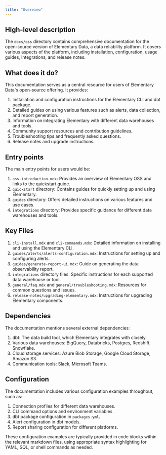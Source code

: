 ```yaml
---
title: "Overview"
---
```


## High-level description
The `docs/oss` directory contains comprehensive documentation for the open-source version of Elementary Data, a data reliability platform. It covers various aspects of the platform, including installation, configuration, usage guides, integrations, and release notes.

## What does it do?
This documentation serves as a central resource for users of Elementary Data's open-source offering. It provides:

1. Installation and configuration instructions for the Elementary CLI and dbt package.
2. Detailed guides on using various features such as alerts, data collection, and report generation.
3. Information on integrating Elementary with different data warehouses and tools.
4. Community support resources and contribution guidelines.
5. Troubleshooting tips and frequently asked questions.
6. Release notes and upgrade instructions.

## Entry points
The main entry points for users would be:

1. `oss-introduction.mdx`: Provides an overview of Elementary OSS and links to the quickstart guide.
2. `quickstart` directory: Contains guides for quickly setting up and using Elementary.
3. `guides` directory: Offers detailed instructions on various features and use cases.
4. `integrations` directory: Provides specific guidance for different data warehouses and tools.

## Key Files
1. `cli-install.mdx` and `cli-commands.mdx`: Detailed information on installing and using the Elementary CLI.
2. `guides/alerts/alerts-configuration.mdx`: Instructions for setting up and configuring alerts.
3. `guides/generate-report-ui.mdx`: Guide on generating the data observability report.
4. `integrations` directory files: Specific instructions for each supported data warehouse or tool.
5. `general/faq.mdx` and `general/troubleshooting.mdx`: Resources for common questions and issues.
6. `release-notes/upgrading-elementary.mdx`: Instructions for upgrading Elementary components.

## Dependencies
The documentation mentions several external dependencies:

1. dbt: The data build tool, which Elementary integrates with closely.
2. Various data warehouses: BigQuery, Databricks, Postgres, Redshift, Snowflake.
3. Cloud storage services: Azure Blob Storage, Google Cloud Storage, Amazon S3.
4. Communication tools: Slack, Microsoft Teams.

## Configuration
The documentation includes various configuration examples throughout, such as:

1. Connection profiles for different data warehouses.
2. CLI command options and environment variables.
3. dbt package configuration in `packages.yml`.
4. Alert configuration in dbt models.
5. Report sharing configuration for different platforms.

These configuration examples are typically provided in code blocks within the relevant markdown files, using appropriate syntax highlighting for YAML, SQL, or shell commands as needed.